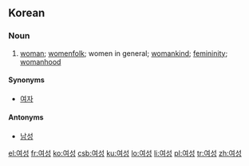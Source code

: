 ==Korean==
{{ko-sort|ㅇ}}

===Noun===
{{ko-noun|hanja=女性|rv=yeoseong}}

# [[woman]]; [[womenfolk]]; women in general; [[womankind]]; [[femininity]]; [[womanhood]]

====Synonyms====
* [[여자]]

====Antonyms====
* [[남성]]

[[el:여성]]
[[fr:여성]]
[[ko:여성]]
[[csb:여성]]
[[ku:여성]]
[[lo:여성]]
[[li:여성]]
[[pl:여성]]
[[tr:여성]]
[[zh:여성]]
